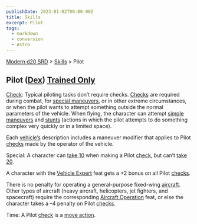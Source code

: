 ```yaml
---
publishDate: 2023-01-02T00:00:00Z
title: Skills
excerpt: Pilot
tags:
  - markdown
  - conversion
  - Astro
---
```


[Modern d20 SRD](/#modernD20) > [Skills](modern-d20-srd-skills-index) > Pilot

## Pilot ([Dex](modern-d20-srd-basics-ability-scores)) [Trained Only](modern-d20-srd-skills-skill-basics)

[Check](modern-d20-srd-skills-skill-basics-php#skill-check-index): Typical
piloting tasks don’t require checks. [Checks](modern-d20-srd-skills-skill-basics-php#skill-check-index) are required during combat, for [special maneuvers](modern-d20-srd-vehicle-movement-and-combat-simple-maneuvers), or in
other extreme circumstances, or when the pilot wants to attempt something
outside the normal parameters of the vehicle. When flying, the character can
attempt [simple maneuvers](modern-d20-srd-vehicle-movement-and-combat-simple-maneuvers) and [stunts](modern-d20-srd-vehicle-movement-and-combat-stunts)
(actions in which the pilot attempts to do something complex very quickly or
in a limited space).

Each [vehicle’s](modern-d20-srd-equipment-equipment-vehicles) description
includes a maneuver modifier that applies to Pilot [checks](modern-d20-srd-skills-skill-basics-php#skill-check-index) made by the operator of the
vehicle.

Special: A character can [take 10](modern-d20-srd-skills-skill-basics-php#take10-index) when making a Pilot [check](modern-d20-srd-skills-skill-basics-php#skill-check-index), but can’t [take 20](modern-d20-srd-skills-skill-basics-php#take20-index).

A character with the [Vehicle Expert](modern-d20-srd-feats-vehicle-expert)
feat gets a +2 bonus on all Pilot [checks](modern-d20-srd-skills-skill-basics-php#skill-check-index).

There is no penalty for operating a general-purpose fixed-wing
[aircraft](modern-d20-srd-equipment-civilian-aircraft). Other types of
aircraft (heavy aircraft, helicopters, jet fighters, and spacecraft) require
the corresponding [Aircraft Operation](modern-d20-srd-feats-aircraft-operation) feat, or else the character takes a –4 penalty on Pilot
[checks](modern-d20-srd-skills-skill-basics-php#skill-check-index).

Time: A Pilot [check](modern-d20-srd-skills-skill-basics-php#skill-check-index) is a [move action](modern-d20-srd-combat-move-actions).

